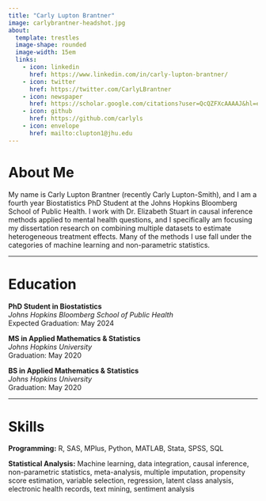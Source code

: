 ```yaml
---
title: "Carly Lupton Brantner"
image: carlybrantner-headshot.jpg
about: 
  template: trestles
  image-shape: rounded
  image-width: 15em
  links:
    - icon: linkedin
      href: https://www.linkedin.com/in/carly-lupton-brantner/
    - icon: twitter
      href: https://twitter.com/CarlyLBrantner
    - icon: newspaper
      href: https://scholar.google.com/citations?user=QcQZFXcAAAAJ&hl=en
    - icon: github
      href: https://github.com/carlyls
    - icon: envelope
      href: mailto:clupton1@jhu.edu
---
```


# About Me

My name is Carly Lupton Brantner (recently Carly Lupton-Smith), and I am a fourth year Biostatistics PhD Student at the Johns Hopkins Bloomberg School of Public Health. I work with Dr. Elizabeth Stuart in causal inference methods applied to mental health questions, and I specifically am focusing my dissertation research on combining multiple datasets to estimate heterogeneous treatment effects. Many of the methods I use fall under the categories of machine learning and non-parametric statistics.

------------------------------------------------------------------------

# **Education**

**PhD Student in Biostatistics\
***Johns Hopkins Bloomberg School of Public Health*\
Expected Graduation: May 2024

**MS in Applied Mathematics & Statistics\
***Johns Hopkins University*\
Graduation: May 2020

**BS in Applied Mathematics & Statistics\
***Johns Hopkins University*\
Graduation: May 2020

------------------------------------------------------------------------

# **Skills**

**Programming:** R, SAS, MPlus, Python, MATLAB, Stata, SPSS, SQL

**Statistical Analysis:** Machine learning, data integration, causal inference, non-parametric statistics, meta-analysis, multiple imputation, propensity score estimation, variable selection, regression, latent class analysis, electronic health records, text mining, sentiment analysis
